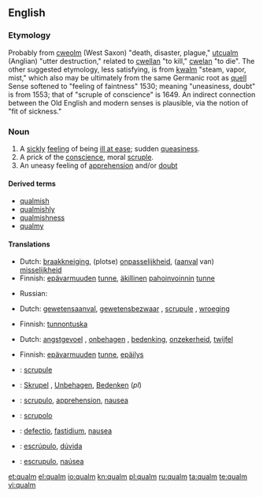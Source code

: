 {{also|Qualm}}
==English==

===Etymology===
Probably from {{etyl|ang}} [[cweolm]] (West Saxon) "death, disaster, plague," [[utcualm]] (Anglian) "utter destruction," related to [[cwellan]] "to kill," [[cwelan]] "to die". The other suggested etymology, less satisfying, is from {{etyl|nl}} [[kwalm]] "steam, vapor, mist," which also may be ultimately from the same Germanic root as [[quell]] Sense softened to "feeling of faintness" 1530; meaning "uneasiness, doubt" is from 1553; that of "scruple of conscience" is 1649. An indirect connection between the Old English and modern senses is plausible, via the notion of "fit of sickness."

===Noun===
{{en-noun}}

# A [[sickly]] [[feeling]] of being [[ill at ease]]; sudden [[queasiness]].
# A prick of the [[conscience]], moral [[scruple]].
# An uneasy feeling of [[apprehension]] and/or [[doubt]]

====Derived terms====
* [[qualmish]]
* [[qualmishly]]
* [[qualmishness]]
* [[qualmy]]

====Translations====
{{trans-top|A sickly feeling of being ill at ease; sudden queasiness}}
* Dutch: [[braakkneiging]], (plotse) [[onpasselijkheid]], ([[aanval]] van) [[misselijkheid]]
* Finnish: [[epävarmuus|epävarmuuden]] [[tunne]], [[äkillinen]] [[pahoinvointi|pahoinvoinnin]] [[tunne]]
{{trans-mid}}
* Russian: {{t+|ru|тошнота|f|sc=Cyrl}}
{{trans-bottom}}

{{trans-top|A prick of the conscience, moral scrupule}}
* Dutch: [[gewetensaanval]], [[gewetensbezwaar]] {{n}}, [[scrupule]] {{m}}, [[wroeging]]
{{trans-mid}}
* Finnish: [[tunnontuska]]
{{trans-bottom}}

{{trans-top|An uneasy feeling of apprehension, doubt}}
* Dutch: [[angstgevoel]] {{n}}, [[onbehagen]] {{n}}, [[bedenking]], [[onzekerheid]], [[twijfel]]
{{trans-mid}}
* Finnish: [[epävarmuus|epävarmuuden]] [[tunne]], [[epäilys]]
{{trans-bottom}}

{{checktrans-top|}}
* {{ttbc|French}}: [[scrupule]] {{m}}
* {{ttbc|German}}: [[Skrupel]] {{m}}, [[Unbehagen]], [[Bedenken]] {{n|p}} (''pl'')
* {{ttbc|Interlingua}}: [[scrupulo]], [[apprehension]], [[nausea]]
{{trans-mid}}
* {{ttbc|Italian}}: [[scrupolo]]
* {{ttbc|Latin}}: [[defectio]], [[fastidium]], [[nausea]]
* {{ttbc|Portuguese}}: [[escrúpulo]], [[dúvida]]
* {{ttbc|Spanish}}: [[escrupulo]], [[naúsea]]
{{trans-bottom}}

[[et:qualm]]
[[el:qualm]]
[[io:qualm]]
[[kn:qualm]]
[[pl:qualm]]
[[ru:qualm]]
[[ta:qualm]]
[[te:qualm]]
[[vi:qualm]]